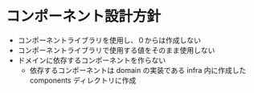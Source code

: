 
<Meta title="Introduction"/>

# コンポーネント設計方針

* コンポーネントライブラリを使用し、０からは作成しない
* コンポーネントライブラリで使用する値をそのまま使用しない
* ドメインに依存するコンポーネントを作らない
  * 依存するコンポーネントは domain の実装である infra 内に作成した components ディレクトリに作成

